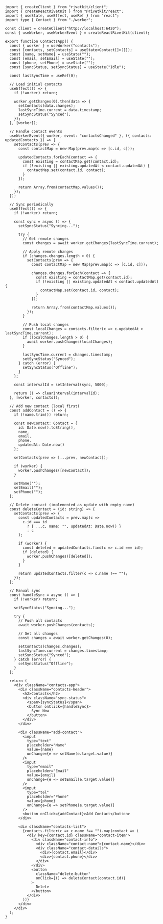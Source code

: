 ```tsx
import { createClient } from "rivetkit/client";
import { createReactRivetKit } from "@rivetkit/react";
import { useState, useEffect, useRef } from "react";
import type { Contact } from "./worker";

const client = createClient("http://localhost:6420");
const { useWorker, useWorkerEvent } = createReactRivetKit(client);

export function ContactsApp() {
  const { worker } = useWorker("contacts");
  const [contacts, setContacts] = useState<Contact[]>([]);
  const [name, setName] = useState("");
  const [email, setEmail] = useState("");
  const [phone, setPhone] = useState("");
  const [syncStatus, setSyncStatus] = useState("Idle");
  
  const lastSyncTime = useRef(0);
  
  // Load initial contacts
  useEffect(() => {
    if (!worker) return;
    
    worker.getChanges(0).then(data => {
      setContacts(data.changes);
      lastSyncTime.current = data.timestamp;
      setSyncStatus("Synced");
    });
  }, [worker]);
  
  // Handle contact events
  useWorkerEvent({ worker, event: "contactsChanged" }, ({ contacts: updatedContacts }) => {
    setContacts(prev => {
      const contactMap = new Map(prev.map(c => [c.id, c]));
      
      updatedContacts.forEach(contact => {
        const existing = contactMap.get(contact.id);
        if (!existing || existing.updatedAt < contact.updatedAt) {
          contactMap.set(contact.id, contact);
        }
      });
      
      return Array.from(contactMap.values());
    });
  });
  
  // Sync periodically
  useEffect(() => {
    if (!worker) return;
    
    const sync = async () => {
      setSyncStatus("Syncing...");
      
      try {
        // Get remote changes
        const changes = await worker.getChanges(lastSyncTime.current);
        
        // Apply remote changes
        if (changes.changes.length > 0) {
          setContacts(prev => {
            const contactMap = new Map(prev.map(c => [c.id, c]));
            
            changes.changes.forEach(contact => {
              const existing = contactMap.get(contact.id);
              if (!existing || existing.updatedAt < contact.updatedAt) {
                contactMap.set(contact.id, contact);
              }
            });
            
            return Array.from(contactMap.values());
          });
        }
        
        // Push local changes
        const localChanges = contacts.filter(c => c.updatedAt > lastSyncTime.current);
        if (localChanges.length > 0) {
          await worker.pushChanges(localChanges);
        }
        
        lastSyncTime.current = changes.timestamp;
        setSyncStatus("Synced");
      } catch (error) {
        setSyncStatus("Offline");
      }
    };
    
    const intervalId = setInterval(sync, 5000);
    
    return () => clearInterval(intervalId);
  }, [worker, contacts]);
  
  // Add new contact (local first)
  const addContact = () => {
    if (!name.trim()) return;
    
    const newContact: Contact = {
      id: Date.now().toString(),
      name,
      email,
      phone,
      updatedAt: Date.now()
    };
    
    setContacts(prev => [...prev, newContact]);
    
    if (worker) {
      worker.pushChanges([newContact]);
    }
    
    setName("");
    setEmail("");
    setPhone("");
  };
  
  // Delete contact (implemented as update with empty name)
  const deleteContact = (id: string) => {
    setContacts(prev => {
      const updatedContacts = prev.map(c => 
        c.id === id 
          ? { ...c, name: "", updatedAt: Date.now() } 
          : c
      );
      
      if (worker) {
        const deleted = updatedContacts.find(c => c.id === id);
        if (deleted) {
          worker.pushChanges([deleted]);
        }
      }
      
      return updatedContacts.filter(c => c.name !== "");
    });
  };
  
  // Manual sync
  const handleSync = async () => {
    if (!worker) return;
    
    setSyncStatus("Syncing...");
    
    try {
      // Push all contacts
      await worker.pushChanges(contacts);
      
      // Get all changes
      const changes = await worker.getChanges(0);
      
      setContacts(changes.changes);
      lastSyncTime.current = changes.timestamp;
      setSyncStatus("Synced");
    } catch (error) {
      setSyncStatus("Offline");
    }
  };
  
  return (
    <div className="contacts-app">
      <div className="contacts-header">
        <h2>Contacts</h2>
        <div className="sync-status">
          <span>{syncStatus}</span>
          <button onClick={handleSync}>
            Sync Now
          </button>
        </div>
      </div>
      
      <div className="add-contact">
        <input
          type="text"
          placeholder="Name"
          value={name}
          onChange={e => setName(e.target.value)}
        />
        <input
          type="email"
          placeholder="Email"
          value={email}
          onChange={e => setEmail(e.target.value)}
        />
        <input
          type="tel"
          placeholder="Phone"
          value={phone}
          onChange={e => setPhone(e.target.value)}
        />
        <button onClick={addContact}>Add Contact</button>
      </div>
      
      <div className="contacts-list">
        {contacts.filter(c => c.name !== "").map(contact => (
          <div key={contact.id} className="contact-item">
            <div className="contact-info">
              <div className="contact-name">{contact.name}</div>
              <div className="contact-details">
                <div>{contact.email}</div>
                <div>{contact.phone}</div>
              </div>
            </div>
            <button 
              className="delete-button"
              onClick={() => deleteContact(contact.id)}
            >
              Delete
            </button>
          </div>
        ))}
      </div>
    </div>
  );
}
```

